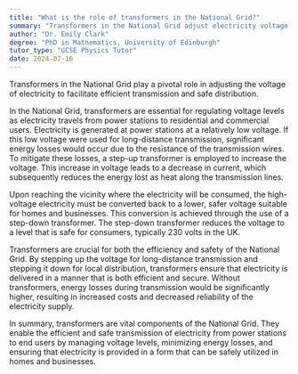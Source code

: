 ```yaml
---
title: "What is the role of transformers in the National Grid?"
summary: "Transformers in the National Grid adjust electricity voltage for efficient transmission and safe distribution, playing a crucial role in maintaining the stability and reliability of the power supply."
author: "Dr. Emily Clark"
degree: "PhD in Mathematics, University of Edinburgh"
tutor_type: "GCSE Physics Tutor"
date: 2024-07-16
---
```


Transformers in the National Grid play a pivotal role in adjusting the voltage of electricity to facilitate efficient transmission and safe distribution.

In the National Grid, transformers are essential for regulating voltage levels as electricity travels from power stations to residential and commercial users. Electricity is generated at power stations at a relatively low voltage. If this low voltage were used for long-distance transmission, significant energy losses would occur due to the resistance of the transmission wires. To mitigate these losses, a step-up transformer is employed to increase the voltage. This increase in voltage leads to a decrease in current, which subsequently reduces the energy lost as heat along the transmission lines.

Upon reaching the vicinity where the electricity will be consumed, the high-voltage electricity must be converted back to a lower, safer voltage suitable for homes and businesses. This conversion is achieved through the use of a step-down transformer. The step-down transformer reduces the voltage to a level that is safe for consumers, typically $230$ volts in the UK.

Transformers are crucial for both the efficiency and safety of the National Grid. By stepping up the voltage for long-distance transmission and stepping it down for local distribution, transformers ensure that electricity is delivered in a manner that is both efficient and secure. Without transformers, energy losses during transmission would be significantly higher, resulting in increased costs and decreased reliability of the electricity supply.

In summary, transformers are vital components of the National Grid. They enable the efficient and safe transmission of electricity from power stations to end users by managing voltage levels, minimizing energy losses, and ensuring that electricity is provided in a form that can be safely utilized in homes and businesses.
    